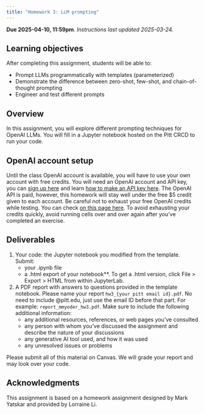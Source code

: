 ```yaml
---
title: "Homework 3: LLM prompting"
---
```


**Due 2025-04-10, 11:59pm**. *Instructions last updated 2025-03-24.*

## Learning objectives
After completing this assignment, students will be able to:

* Prompt LLMs programmatically with templates (parameterized)
* Demonstrate the difference between zero-shot, few-shot, and chain-of-thought prompting
* Engineer and test different prompts


## Overview
In this assignment, you will explore different prompting techniques for OpenAI LLMs. You will fill in a Jupyter notebook hosted on the Pitt CRCD to run your code.

## OpenAI account setup
Until the class OpenAI account is available, you will have to use your own account with free credits. You will need an OpenAI account and API key, you can [sign up here](https://www.google.com/url?q=https%3A%2F%2Fplatform.openai.com%2Fsignup%3Flaunch) and learn [how to make an API key here](https://www.google.com/url?q=https%3A%2F%2Fhelp.openai.com%2Fen%2Farticles%2F4936850-where-do-i-find-my-secret-api-key). The OpenAI API is paid, however, this homework will stay well under the free $5 credit given to each account. Be careful not to exhaust your free OpenAI credits while testing. You can check [on this page here](https://www.google.com/url?q=https%3A%2F%2Fplatform.openai.com%2Faccount%2Fusage). To avoid exhausting your credits quickly, avoid running cells over and over again after you've completed an exercise.

## Deliverables

1. Your code: the Jupyter notebook you modified from the template. Submit:
	*  your .ipynb file 
	* a .html export of your notebook**. To get a .html version, click File > Export > HTML from within JupyterLab.
2. A PDF report with answers to questions provided in the template notebook. Please name your report `hw3_{your pitt email id}.pdf`. No need to include @pitt.edu, just use the email ID before that part. For example: `report_mmyoder_hw3.pdf`. Make sure to include the following additional information:
	* any additional resources, references, or web pages you've consulted
	* any person with whom you've discussed the assignment and describe the nature of your discussions
	* any generative AI tool used, and how it was used
	* any unresolved issues or problems

Please submit all of this material on Canvas. We will grade your report and may look over your code.

<!--
## Grading
See rubric on Canvas.
-->

## Acknowledgments
This assignment is based on a homework assignment designed by Mark Yatskar and provided by Lorraine Li.
